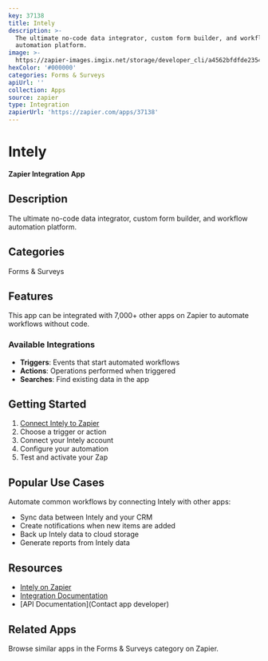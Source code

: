 ```yaml
---
key: 37138
title: Intely
description: >-
  The ultimate no-code data integrator, custom form builder, and workflow
  automation platform.
image: >-
  https://zapier-images.imgix.net/storage/developer_cli/a4562bfdfde2354172450a4da860b80d.png?auto=format%2Ccompress&ixlib=python-3.0.0&q=50
hexColor: '#000000'
categories: Forms & Surveys
apiUrl: ''
collection: Apps
source: zapier
type: Integration
zapierUrl: 'https://zapier.com/apps/37138'
---
```

# Intely

**Zapier Integration App**

## Description

The ultimate no-code data integrator, custom form builder, and workflow automation platform.

## Categories

Forms & Surveys

## Features

This app can be integrated with 7,000+ other apps on Zapier to automate workflows without code.

### Available Integrations

- **Triggers**: Events that start automated workflows
- **Actions**: Operations performed when triggered
- **Searches**: Find existing data in the app

## Getting Started

1. [Connect Intely to Zapier](https://zapier.com/apps/37138)
2. Choose a trigger or action
3. Connect your Intely account
4. Configure your automation
5. Test and activate your Zap

## Popular Use Cases

Automate common workflows by connecting Intely with other apps:

- Sync data between Intely and your CRM
- Create notifications when new items are added
- Back up Intely data to cloud storage
- Generate reports from Intely data

## Resources

- [Intely on Zapier](https://zapier.com/apps/37138)
- [Integration Documentation](https://zapier.com/apps/37138/integrations)
- [API Documentation](Contact app developer)

## Related Apps

Browse similar apps in the Forms & Surveys category on Zapier.
